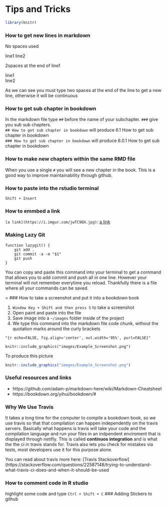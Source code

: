 # Tips and Tricks
```r
library(knitr)
```
### How to get new lines in markdown

No spaces used   

line1
line2


2spaces at the end of line1  

line1  
line2

As we can see you must type two spaces at the end of the line to get a new line, otherwise it will be continuous


### How to get sub chapter in bookdown

In the markdown file type `##` before the name of your subchapter. `###` give you sub sub chapters.  
`## How to get sub chapter in bookdown` will produce 6.1 How to get sub chapter in bookdown  
`### How to get sub chapter in bookdown` will produce 6.0.1 How to get sub chapter in bookdown  

### How to make new chapters within the same RMD file

When you use a single `#` you will see a new chapter in the book. This is a good way to improve maintainability through github.

### How to paste into the rstudio terminal

`Shift + Insert`


### How to emmbed a link

`[a link](https://i.imgur.com/jwTC9EH.jpg)`: [a link](https://i.imgur.com/jwTC9EH.jpg)

### Making Lazy Git

```
function lazygit() {
    git add .
    git commit -a -m "$1"
    git push
}
```
You can copy and paste this command into your terminal to get a command that allows you to add commit and push all in one line. However your terminal will not remember everytime you reload. Thankfully there is a file where all your commands can be saved. 

=
### How to take a screenshot and put it into a bookdown book

1. `Window Key + Shift and then press S` to take a screenshot 
2. Open paint and paste into the file
3. Save image into a `~/images` folder inside of the project
4. We type this command into the markdown file code chunk, without the quotation marks around the curly brackets

```
"{r echo=FALSE, fig.align='center', out.width='95%', purl=FALSE}"

knitr::include_graphics("images/Example_Screenshot.png")
```

To produce this picture

```r
knitr::include_graphics("images/Example_Screenshot.png")
```

### Useful resources and links

- https://github.com/adam-p/markdown-here/wiki/Markdown-Cheatsheet
- https://bookdown.org/yihui/bookdown/#

### Why We Use Travis

It takes a long time for the computer to compile a bookdown book, so we use travis so that that compilation can happen independently on the travis servers. Basically what happens is travis will take your code and the compilation language and run your files in an indpendent enviroment that is displayed through netifly. This is called **continuos integration** and is what the the ci in travis stands for. Travis also lets you check for mistakes via tests, most developers use it for this purpose alone.

You can read about travis more here: [Travis Stackoverflow](https://stackoverflow.com/questions/22587148/trying-to-understand-what-travis-ci-does-and-when-it-should-be-used

### How to comment code in R studio

highlight some code and type `Ctrl + Shift + C` 
### Adding Stickers to github

